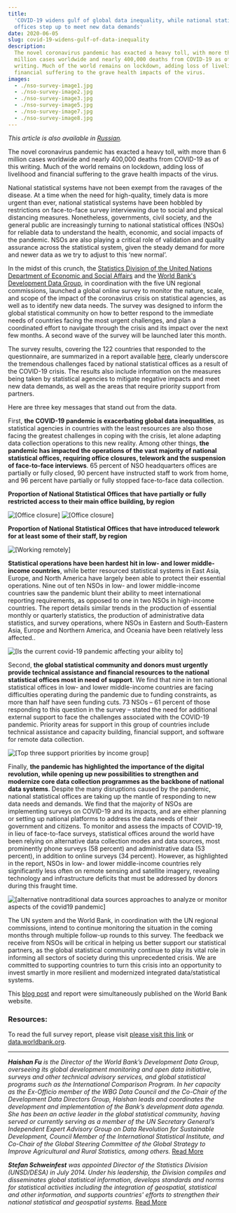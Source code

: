 ```yaml
---
title:
  'COVID-19 widens gulf of global data inequality, while national statistical
  offices step up to meet new data demands'
date: 2020-06-05
slug: covid-19-widens-gulf-of-data-inequality
description:
  The novel coronavirus pandemic has exacted a heavy toll, with more than 6
  million cases worldwide and nearly 400,000 deaths from COVID-19 as of this
  writing. Much of the world remains on lockdown, adding loss of livelihood and
  financial suffering to the grave health impacts of the virus.
images:
  - ./nso-survey-image1.jpg
  - ./nso-survey-image2.jpg
  - ./nso-survey-image3.jpg
  - ./nso-survey-image5.jpg
  - ./nso-survey-image7.jpg
  - ./nso-survey-image8.jpg
---
```



_This article is also available in [Russian](./ru.pdf)._

The novel coronavirus pandemic has exacted a heavy toll, with more than 6
million cases worldwide and nearly 400,000 deaths from COVID-19 as of this
writing. Much of the world remains on lockdown, adding loss of livelihood and
financial suffering to the grave health impacts of the virus.

National statistical systems have not been exempt from the ravages of the
disease. At a time when the need for high-quality, timely data is more urgent
than ever, national statistical systems have been hobbled by restrictions on
face-to-face survey interviewing due to social and physical distancing measures.
Nonetheless, governments, civil society, and the general public are increasingly
turning to national statistical offices (NSOs) for reliable data to understand
the health, economic, and social impacts of the pandemic. NSOs are also playing
a critical role of validation and quality assurance across the statistical
system, given the steady demand for more and newer data as we try to adjust to
this ‘new normal’.

In the midst of this crunch, the
[Statistics Division of the United Nations Department of Economic and Social Affairs](http://unstats.un.org/)
and the [World Bank's Development Data Group](http://data.worldbank.org/), in
coordination with the five UN regional commissions, launched a global online
survey to monitor the nature, scale, and scope of the impact of the coronavirus
crisis on statistical agencies, as well as to identify new data needs. The
survey was designed to inform the global statistical community on how to better
respond to the immediate needs of countries facing the most urgent challenges,
and plan a coordinated effort to navigate through the crisis and its impact over
the next few months. A second wave of the survey will be launched later this
month.

The survey results, covering the 122 countries that responded to the
questionnaire, are summarized in a report available
[here](/statistical-programmes/covid19-nso-survey/), clearly underscore the
tremendous challenges faced by national statistical offices as a result of the
COVID-19 crisis. The results also include information on the measures being
taken by statistical agencies to mitigate negative impacts and meet new data
demands, as well as the areas that require priority support from partners.

Here are three key messages that stand out from the data.

First, **the COVID-19 pandemic is exacerbating global data inequalities**, as
statistical agencies in countries with the least resources are also those facing
the greatest challenges in coping with the crisis, let alone adapting data
collection operations to this new reality. Among other things, **the pandemic
has impacted the operations of the vast majority of national statistical
offices, requiring office closures, telework and the suspension of face-to-face
interviews**. 65 percent of NSO headquarters offices are partially or fully
closed, 90 percent have instructed staff to work from home, and 96 percent have
partially or fully stopped face-to-face data collection.

**Proportion of National Statistical Offices that have partially or fully
restricted access to their main office building, by region**

<Box mb={3}>
  <Img
    fluid={props.images[0]}
    title="[Office closure]"
    alt="[Office closure]"
  />
</Box>

<Box mb={3}>
  <Img
    fluid={props.images[1]}
    title="[Office closure]"
    alt="[Office closure]"
  />
</Box>

**Proportion of National Statistical Offices that have introduced telework for
at least some of their staff, by region**

<Box mb={3}>
  <Img
    fluid={props.images[2]}
    title="[Working remotely]"
    alt="[Working remotely]"
  />
</Box>

**Statistical operations have been hardest hit in low- and lower middle-income
countries**, while better resourced statistical systems in East Asia, Europe,
and North America have largely been able to protect their essential operations.
Nine out of ten NSOs in low- and lower middle-income countries saw the pandemic
blunt their ability to meet international reporting requirements, as opposed to
one in two NSOs in high-income countries. The report details similar trends in
the production of essential monthly or quarterly statistics, the production of
administrative data statistics, and survey operations, where NSOs in Eastern and
South-Eastern Asia, Europe and Northern America, and Oceania have been
relatively less affected..

<Box mb={3}>
  <Img
    fluid={props.images[3]}
    title="[Is the current covid-19 pandemic affecting your aiblity to]"
    alt="[Is the current covid-19 pandemic affecting your aiblity to]"
  />
</Box>

Second, **the global statistical community and donors must urgently provide
technical assistance and financial resources to the national statistical offices
most in need of support**. We find that nine in ten national statistical offices
in low- and lower middle-income countries are facing difficulties operating
during the pandemic due to funding constraints, as more than half have seen
funding cuts. 73 NSOs – 61 percent of those responding to this question in the
survey – stated the need for additional external support to face the challenges
associated with the COVID-19 pandemic. Priority areas for support in this group
of countries include technical assistance and capacity building, financial
support, and software for remote data collection.

<Box mb={3}>
  <Img
    fluid={props.images[4]}
    title="[Top three support priorities by income group]"
    alt="[Top three support priorities by income group]"
  />
</Box>

Finally, **the pandemic has highlighted the importance of the digital
revolution, while opening up new possibilities to strengthen and modernize core
data collection programmes as the backbone of national data systems**. Despite
the many disruptions caused by the pandemic, national statistical offices are
taking up the mantle of responding to new data needs and demands. We find that
the majority of NSOs are implementing surveys on COVID-19 and its impacts, and
are either planning or setting up national platforms to address the data needs
of their government and citizens. To monitor and assess the impacts of COVID-19,
in lieu of face-to-face surveys, statistical offices around the world have been
relying on alternative data collection modes and data sources, most prominently
phone surveys (58 percent) and administrative data (53 percent), in addition to
online surveys (34 percent). However, as highlighted in the report, NSOs in low-
and lower middle-income countries rely significantly less often on remote
sensing and satellite imagery, revealing technology and infrastructure deficits
that must be addressed by donors during this fraught time.

<Box mb={3}>
  <Img
    fluid={props.images[5]}
    title="[alternative nontraditional data sources approaches to analyze or monitor aspects of the covid19 pandemic]"
    alt="[alternative nontraditional data sources approaches to analyze or monitor aspects of the covid19 pandemic]"
  />
</Box>

The UN system and the World Bank, in coordination with the UN regional
commissions, intend to continue monitoring the situation in the coming months
through multiple follow-up rounds to this survey. The feedback we receive from
NSOs will be critical in helping us better support our statistical partners, as
the global statistical community continue to play its vital role in informing
all sectors of society during this unprecedented crisis. We are committed to
supporting countries to turn this crisis into an opportunity to invest smartly
in more resilient and modernized integrated data/statistical systems.

This
[blog post](https://blogs.worldbank.org/opendata/covid-19-widens-gulf-global-data-inequality-while-national-statistical-offices-step-up)
and report were simultaneously published on the World Bank website.

### Resources:

To read the full survey report, please visit
[please visit this link](/statistical-programmes/covid19-nso-survey/) or
[data.worldbank.org](http://data.worldbank.org/).

---

_**Haishan Fu** is the Director of the World Bank’s Development Data Group,
overseeing its global development monitoring and open data initiative, surveys
and other technical advisory services, and global statistical programs such as
the International Comparison Program. In her capacity as the Ex-Officio member
of the WBG Data Council and the Co-Chair of the Development Data Directors
Group, Haishan leads and coordinates the development and implementation of the
Bank’s development data agenda. She has been an active leader in the global
statistical community, having served or currently serving as a member of the UN
Secretary General’s Independent Expert Advisory Group on Data Revolution for
Sustainable Development, Council Member of the International Statistical
Institute, and Co-Chair of the Global Steering Committee of the Global Strategy
to Improve Agricultural and Rural Statistics, among others._
[Read More](https://www.worldbank.org/en/about/people/h/haishan-fu)

_**Stefan Schweinfest** was appointed Director of the Statistics Division
(UNSD/DESA) in July 2014. Under his leadership, the Division compiles and
disseminates global statistical information, develops standards and norms for
statistical activities including the integration of geospatial, statistical and
other information, and supports countries' efforts to strengthen their national
statistical and geospatial systems._
[Read More](https://unstats.un.org/home/Stefan-Schweinfest.cshtml)
